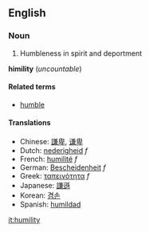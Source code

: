 ==English==
===Noun===
#Humbleness in spirit and deportment
'''himility''' (''uncountable'')

====Related terms====
*[[humble]]

====Translations====
*Chinese: [[謙卑]], [[谦卑]]
*Dutch: [[nederigheid]] ''f''
*French: [[humilité]] ''f''
*German: [[Bescheidenheit]] ''f''
*Greek: [[ταπεινότητα]] ''f''
*Japanese: [[謙遜]]
*Korean: [[겸손]]
*Spanish: [[humildad]]

[[it:humility]]